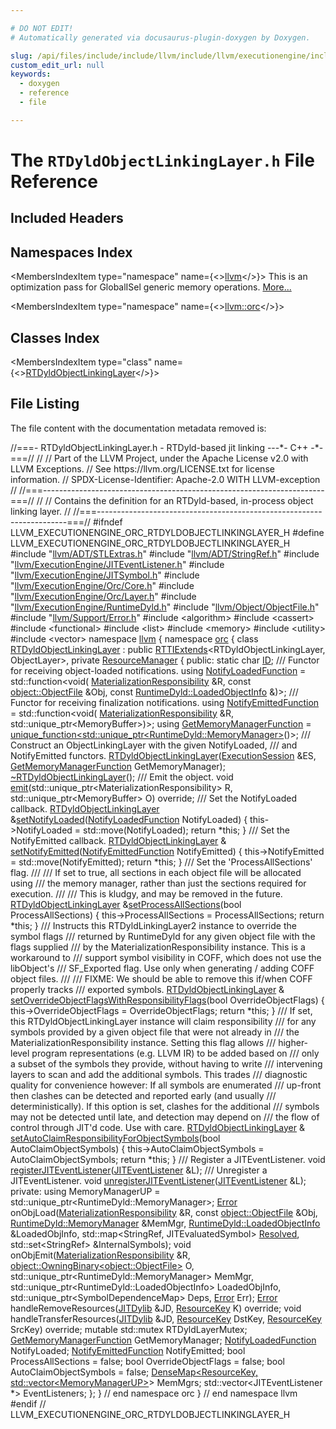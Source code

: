 ```yaml
---

# DO NOT EDIT!
# Automatically generated via docusaurus-plugin-doxygen by Doxygen.

slug: /api/files/include/include/llvm/include/llvm/executionengine/include/llvm/executionengine/orc/rtdyldobjectlinkinglayer-h
custom_edit_url: null
keywords:
  - doxygen
  - reference
  - file

---
```





# The `RTDyldObjectLinkingLayer.h` File Reference

<DoxygenPage pluginConfig={pluginConfig}>



## Included Headers

<IncludesList>
<IncludesListItem
  filePath="llvm/ADT/STLExtras.h"
  permalink="/docs/api/files/include/include/llvm/include/llvm/adt/stlextras-h"
  isLocal="true" />
<IncludesListItem
  filePath="llvm/ADT/StringRef.h"
  permalink="/docs/api/files/include/include/llvm/include/llvm/adt/stringref-h"
  isLocal="true" />
<IncludesListItem
  filePath="llvm/ExecutionEngine/JITEventListener.h"
  permalink="/docs/api/files/include/include/llvm/include/llvm/executionengine/jiteventlistener-h"
  isLocal="true" />
<IncludesListItem
  filePath="llvm/ExecutionEngine/JITSymbol.h"
  permalink="/docs/api/files/include/include/llvm/include/llvm/executionengine/jitsymbol-h"
  isLocal="true" />
<IncludesListItem
  filePath="llvm/ExecutionEngine/Orc/Core.h"
  permalink="/docs/api/files/include/include/llvm/include/llvm/executionengine/include/llvm/executionengine/orc/core-h"
  isLocal="true" />
<IncludesListItem
  filePath="llvm/ExecutionEngine/Orc/Layer.h"
  permalink="/docs/api/files/include/include/llvm/include/llvm/executionengine/include/llvm/executionengine/orc/layer-h"
  isLocal="true" />
<IncludesListItem
  filePath="llvm/ExecutionEngine/RuntimeDyld.h"
  permalink="/docs/api/files/include/include/llvm/include/llvm/executionengine/runtimedyld-h"
  isLocal="true" />
<IncludesListItem
  filePath="llvm/Object/ObjectFile.h"
  permalink="/docs/api/files/include/include/llvm/include/llvm/object/objectfile-h"
  isLocal="true" />
<IncludesListItem
  filePath="llvm/Support/Error.h"
  permalink="/docs/api/files/include/include/llvm/include/llvm/support/error-h"
  isLocal="true" />
<IncludesListItem
  filePath="algorithm"
  permalink=""
  isLocal="false" />
<IncludesListItem
  filePath="cassert"
  permalink=""
  isLocal="false" />
<IncludesListItem
  filePath="functional"
  permalink=""
  isLocal="false" />
<IncludesListItem
  filePath="list"
  permalink=""
  isLocal="false" />
<IncludesListItem
  filePath="memory"
  permalink=""
  isLocal="false" />
<IncludesListItem
  filePath="utility"
  permalink=""
  isLocal="false" />
<IncludesListItem
  filePath="vector"
  permalink=""
  isLocal="false" />
</IncludesList>

## Namespaces Index

<MembersIndex>

<MembersIndexItem
  type="namespace"
  name={<><a href="/docs/api/namespaces/llvm">llvm</a></>}>
This is an optimization pass for GlobalISel generic memory operations. <a href="/docs/api/namespaces/llvm/#details">More...</a>
</MembersIndexItem>

<MembersIndexItem
  type="namespace"
  name={<><a href="/docs/api/namespaces/llvm/orc">llvm::orc</a></>}>
</MembersIndexItem>

</MembersIndex>

## Classes Index

<MembersIndex>

<MembersIndexItem
  type="class"
  name={<><a href="/docs/api/classes/llvm/orc/rtdyldobjectlinkinglayer">RTDyldObjectLinkingLayer</a></>}>
</MembersIndexItem>

</MembersIndex>


## File Listing

The file content with the documentation metadata removed is:

<ProgramListing>

<Link id="l00001" /><CodeLine lineNumber="1"><span class="doxyHighlightComment">//===- RTDyldObjectLinkingLayer.h - RTDyld-based jit linking  ---&#42;- C++ -&#42;-===//</span></CodeLine>
<Link id="l00002" /><CodeLine lineNumber="2"><span class="doxyHighlightComment">//</span></CodeLine>
<Link id="l00003" /><CodeLine lineNumber="3"><span class="doxyHighlightComment">// Part of the LLVM Project, under the Apache License v2.0 with LLVM Exceptions.</span></CodeLine>
<Link id="l00004" /><CodeLine lineNumber="4"><span class="doxyHighlightComment">// See https://llvm.org/LICENSE.txt for license information.</span></CodeLine>
<Link id="l00005" /><CodeLine lineNumber="5"><span class="doxyHighlightComment">// SPDX-License-Identifier: Apache-2.0 WITH LLVM-exception</span></CodeLine>
<Link id="l00006" /><CodeLine lineNumber="6"><span class="doxyHighlightComment">//</span></CodeLine>
<Link id="l00007" /><CodeLine lineNumber="7"><span class="doxyHighlightComment">//===----------------------------------------------------------------------===//</span></CodeLine>
<Link id="l00008" /><CodeLine lineNumber="8"><span class="doxyHighlightComment">//</span></CodeLine>
<Link id="l00009" /><CodeLine lineNumber="9"><span class="doxyHighlightComment">// Contains the definition for an RTDyld-based, in-process object linking layer.</span></CodeLine>
<Link id="l00010" /><CodeLine lineNumber="10"><span class="doxyHighlightComment">//</span></CodeLine>
<Link id="l00011" /><CodeLine lineNumber="11"><span class="doxyHighlightComment">//===----------------------------------------------------------------------===//</span></CodeLine>
<Link id="l00012" /><CodeLine lineNumber="12"></CodeLine>
<Link id="l00013" /><CodeLine lineNumber="13"><span class="doxyHighlightPreprocessor">#ifndef LLVM&#95;EXECUTIONENGINE&#95;ORC&#95;RTDYLDOBJECTLINKINGLAYER&#95;H</span></CodeLine>
<Link id="l00014" /><CodeLine lineNumber="14"><span class="doxyHighlightPreprocessor">#define LLVM&#95;EXECUTIONENGINE&#95;ORC&#95;RTDYLDOBJECTLINKINGLAYER&#95;H</span></CodeLine>
<Link id="l00015" /><CodeLine lineNumber="15"></CodeLine>
<Link id="l00016" /><CodeLine lineNumber="16"><span class="doxyHighlightPreprocessor">#include &quot;<a href="/docs/api/files/include/include/llvm/include/llvm/adt/stlextras-h">llvm/ADT/STLExtras.h</a>&quot;</span></CodeLine>
<Link id="l00017" /><CodeLine lineNumber="17"><span class="doxyHighlightPreprocessor">#include &quot;<a href="/docs/api/files/include/include/llvm/include/llvm/adt/stringref-h">llvm/ADT/StringRef.h</a>&quot;</span></CodeLine>
<Link id="l00018" /><CodeLine lineNumber="18"><span class="doxyHighlightPreprocessor">#include &quot;<a href="/docs/api/files/include/include/llvm/include/llvm/executionengine/jiteventlistener-h">llvm/ExecutionEngine/JITEventListener.h</a>&quot;</span></CodeLine>
<Link id="l00019" /><CodeLine lineNumber="19"><span class="doxyHighlightPreprocessor">#include &quot;<a href="/docs/api/files/include/include/llvm/include/llvm/executionengine/jitsymbol-h">llvm/ExecutionEngine/JITSymbol.h</a>&quot;</span></CodeLine>
<Link id="l00020" /><CodeLine lineNumber="20"><span class="doxyHighlightPreprocessor">#include &quot;<a href="/docs/api/files/include/include/llvm/include/llvm/executionengine/include/llvm/executionengine/orc/core-h">llvm/ExecutionEngine/Orc/Core.h</a>&quot;</span></CodeLine>
<Link id="l00021" /><CodeLine lineNumber="21"><span class="doxyHighlightPreprocessor">#include &quot;<a href="/docs/api/files/include/include/llvm/include/llvm/executionengine/include/llvm/executionengine/orc/layer-h">llvm/ExecutionEngine/Orc/Layer.h</a>&quot;</span></CodeLine>
<Link id="l00022" /><CodeLine lineNumber="22"><span class="doxyHighlightPreprocessor">#include &quot;<a href="/docs/api/files/include/include/llvm/include/llvm/executionengine/runtimedyld-h">llvm/ExecutionEngine/RuntimeDyld.h</a>&quot;</span></CodeLine>
<Link id="l00023" /><CodeLine lineNumber="23"><span class="doxyHighlightPreprocessor">#include &quot;<a href="/docs/api/files/include/include/llvm/include/llvm/object/objectfile-h">llvm/Object/ObjectFile.h</a>&quot;</span></CodeLine>
<Link id="l00024" /><CodeLine lineNumber="24"><span class="doxyHighlightPreprocessor">#include &quot;<a href="/docs/api/files/include/include/llvm/include/llvm/support/error-h">llvm/Support/Error.h</a>&quot;</span></CodeLine>
<Link id="l00025" /><CodeLine lineNumber="25"><span class="doxyHighlightPreprocessor">#include &lt;algorithm&gt;</span></CodeLine>
<Link id="l00026" /><CodeLine lineNumber="26"><span class="doxyHighlightPreprocessor">#include &lt;cassert&gt;</span></CodeLine>
<Link id="l00027" /><CodeLine lineNumber="27"><span class="doxyHighlightPreprocessor">#include &lt;functional&gt;</span></CodeLine>
<Link id="l00028" /><CodeLine lineNumber="28"><span class="doxyHighlightPreprocessor">#include &lt;list&gt;</span></CodeLine>
<Link id="l00029" /><CodeLine lineNumber="29"><span class="doxyHighlightPreprocessor">#include &lt;memory&gt;</span></CodeLine>
<Link id="l00030" /><CodeLine lineNumber="30"><span class="doxyHighlightPreprocessor">#include &lt;utility&gt;</span></CodeLine>
<Link id="l00031" /><CodeLine lineNumber="31"><span class="doxyHighlightPreprocessor">#include &lt;vector&gt;</span></CodeLine>
<Link id="l00032" /><CodeLine lineNumber="32"></CodeLine>
<Link id="l00033" /><CodeLine lineNumber="33"><span class="doxyHighlightKeyword">namespace </span><span class="doxyHighlight"><a href="/docs/api/namespaces/llvm">llvm</a> &#123;</span></CodeLine>
<Link id="l00034" /><CodeLine lineNumber="34"><span class="doxyHighlightKeyword">namespace </span><span class="doxyHighlight"><a href="/docs/api/namespaces/llvm/orc">orc</a> &#123;</span></CodeLine>
<Link id="l00035" /><CodeLine lineNumber="35"></CodeLine>
<Link id="l00036" /><CodeLine lineNumber="36" lineLink="/docs/api/classes/llvm/orc/rtdyldobjectlinkinglayer"><span class="doxyHighlightKeyword">class </span><span class="doxyHighlight"><a href="/docs/api/classes/llvm/orc/rtdyldobjectlinkinglayer/#a265854b41dc442be1d29e1a5b7043cc4">RTDyldObjectLinkingLayer</a></span></CodeLine>
<Link id="l00037" /><CodeLine lineNumber="37"><span class="doxyHighlight">    : </span><span class="doxyHighlightKeyword">public</span><span class="doxyHighlight"> <a href="/docs/api/classes/llvm/rttiextends">RTTIExtends</a>&lt;RTDyldObjectLinkingLayer, ObjectLayer&gt;,</span></CodeLine>
<Link id="l00038" /><CodeLine lineNumber="38"><span class="doxyHighlight">      </span><span class="doxyHighlightKeyword">private</span><span class="doxyHighlight"> <a href="/docs/api/classes/llvm/orc/resourcemanager">ResourceManager</a> &#123;</span></CodeLine>
<Link id="l00039" /><CodeLine lineNumber="39"><span class="doxyHighlightKeyword">public</span><span class="doxyHighlight">:</span></CodeLine>
<Link id="l00040" /><CodeLine lineNumber="40" lineLink="/docs/api/classes/llvm/orc/rtdyldobjectlinkinglayer/#ac222431fb6f6e42de5ef61a2d3d8b86e"><span class="doxyHighlight">  </span><span class="doxyHighlightKeyword">static</span><span class="doxyHighlight"> </span><span class="doxyHighlightKeywordType">char</span><span class="doxyHighlight"> <a href="/docs/api/classes/llvm/orc/rtdyldobjectlinkinglayer/#ac222431fb6f6e42de5ef61a2d3d8b86e">ID</a>;</span></CodeLine>
<Link id="l00041" /><CodeLine lineNumber="41"></CodeLine>
<Link id="l00042" /><CodeLine lineNumber="42"><span class="doxyHighlightComment">  /// Functor for receiving object-loaded notifications.</span></CodeLine>
<Link id="l00043" /><CodeLine lineNumber="43" lineLink="/docs/api/classes/llvm/orc/rtdyldobjectlinkinglayer/#a92f37749f33343857631cf5cf2eaf381"><span class="doxyHighlight">  </span><span class="doxyHighlightKeyword">using </span><span class="doxyHighlight"><a href="/docs/api/classes/llvm/orc/rtdyldobjectlinkinglayer/#a92f37749f33343857631cf5cf2eaf381">NotifyLoadedFunction</a> = std::function&lt;void(</span></CodeLine>
<Link id="l00044" /><CodeLine lineNumber="44"><span class="doxyHighlight">      <a href="/docs/api/classes/llvm/orc/materializationresponsibility">MaterializationResponsibility</a> &amp;R, </span><span class="doxyHighlightKeyword">const</span><span class="doxyHighlight"> <a href="/docs/api/classes/llvm/object/objectfile">object::ObjectFile</a> &amp;Obj,</span></CodeLine>
<Link id="l00045" /><CodeLine lineNumber="45"><span class="doxyHighlight">      </span><span class="doxyHighlightKeyword">const</span><span class="doxyHighlight"> <a href="/docs/api/classes/llvm/runtimedyld/loadedobjectinfo">RuntimeDyld::LoadedObjectInfo</a> &amp;)&gt;;</span></CodeLine>
<Link id="l00046" /><CodeLine lineNumber="46"></CodeLine>
<Link id="l00047" /><CodeLine lineNumber="47"><span class="doxyHighlightComment">  /// Functor for receiving finalization notifications.</span></CodeLine>
<Link id="l00048" /><CodeLine lineNumber="48" lineLink="/docs/api/classes/llvm/orc/rtdyldobjectlinkinglayer/#ad748c83b5f6db0f5d30bd2d537b142fb"><span class="doxyHighlight">  </span><span class="doxyHighlightKeyword">using </span><span class="doxyHighlight"><a href="/docs/api/classes/llvm/orc/rtdyldobjectlinkinglayer/#ad748c83b5f6db0f5d30bd2d537b142fb">NotifyEmittedFunction</a> = std::function&lt;void(</span></CodeLine>
<Link id="l00049" /><CodeLine lineNumber="49"><span class="doxyHighlight">      <a href="/docs/api/classes/llvm/orc/materializationresponsibility">MaterializationResponsibility</a> &amp;R, std::unique&#95;ptr&lt;MemoryBuffer&gt;)&gt;;</span></CodeLine>
<Link id="l00050" /><CodeLine lineNumber="50"></CodeLine>
<Link id="l00051" /><CodeLine lineNumber="51" lineLink="/docs/api/classes/llvm/orc/rtdyldobjectlinkinglayer/#ab12b46d32b79c457c6d1c254daae7fd5"><span class="doxyHighlight">  </span><span class="doxyHighlightKeyword">using </span><span class="doxyHighlight"><a href="/docs/api/classes/llvm/orc/rtdyldobjectlinkinglayer/#ab12b46d32b79c457c6d1c254daae7fd5">GetMemoryManagerFunction</a> =</span></CodeLine>
<Link id="l00052" /><CodeLine lineNumber="52"><span class="doxyHighlight">      <a href="/docs/api/classes/llvm/unique-function">unique&#95;function&lt;std::unique&#95;ptr&lt;RuntimeDyld::MemoryManager&gt;</a>()&gt;;</span></CodeLine>
<Link id="l00053" /><CodeLine lineNumber="53"></CodeLine>
<Link id="l00054" /><CodeLine lineNumber="54"><span class="doxyHighlightComment">  /// Construct an ObjectLinkingLayer with the given NotifyLoaded,</span></CodeLine>
<Link id="l00055" /><CodeLine lineNumber="55"><span class="doxyHighlightComment">  ///        and NotifyEmitted functors.</span></CodeLine>
<Link id="l00056" /><CodeLine lineNumber="56"><span class="doxyHighlight">  <a href="/docs/api/classes/llvm/orc/rtdyldobjectlinkinglayer/#a265854b41dc442be1d29e1a5b7043cc4">RTDyldObjectLinkingLayer</a>(<a href="/docs/api/classes/llvm/orc/executionsession">ExecutionSession</a> &amp;ES,</span></CodeLine>
<Link id="l00057" /><CodeLine lineNumber="57"><span class="doxyHighlight">                           <a href="/docs/api/classes/llvm/orc/rtdyldobjectlinkinglayer/#ab12b46d32b79c457c6d1c254daae7fd5">GetMemoryManagerFunction</a> GetMemoryManager);</span></CodeLine>
<Link id="l00058" /><CodeLine lineNumber="58"></CodeLine>
<Link id="l00059" /><CodeLine lineNumber="59"><span class="doxyHighlight">  <a href="/docs/api/classes/llvm/orc/rtdyldobjectlinkinglayer/#a744114ff64c7fdccce17d2e0c0755f09">~RTDyldObjectLinkingLayer</a>();</span></CodeLine>
<Link id="l00060" /><CodeLine lineNumber="60"></CodeLine>
<Link id="l00061" /><CodeLine lineNumber="61"><span class="doxyHighlightComment">  /// Emit the object.</span></CodeLine>
<Link id="l00062" /><CodeLine lineNumber="62"><span class="doxyHighlight">  </span><span class="doxyHighlightKeywordType">void</span><span class="doxyHighlight"> <a href="/docs/api/classes/llvm/orc/rtdyldobjectlinkinglayer/#a640efdfe6f9a9949a292dc894222e8f5">emit</a>(std::unique&#95;ptr&lt;MaterializationResponsibility&gt; R,</span></CodeLine>
<Link id="l00063" /><CodeLine lineNumber="63"><span class="doxyHighlight">            std::unique&#95;ptr&lt;MemoryBuffer&gt; O) </span><span class="doxyHighlightKeyword">override</span><span class="doxyHighlight">;</span></CodeLine>
<Link id="l00064" /><CodeLine lineNumber="64"></CodeLine>
<Link id="l00065" /><CodeLine lineNumber="65"><span class="doxyHighlightComment">  /// Set the NotifyLoaded callback.</span></CodeLine>
<Link id="l00066" /><CodeLine lineNumber="66" lineLink="/docs/api/classes/llvm/orc/rtdyldobjectlinkinglayer/#a01dc8d414e17519d1760908746b27692"><span class="doxyHighlight">  <a href="/docs/api/classes/llvm/orc/rtdyldobjectlinkinglayer/#a265854b41dc442be1d29e1a5b7043cc4">RTDyldObjectLinkingLayer</a> &amp;<a href="/docs/api/classes/llvm/orc/rtdyldobjectlinkinglayer/#a01dc8d414e17519d1760908746b27692">setNotifyLoaded</a>(<a href="/docs/api/classes/llvm/orc/rtdyldobjectlinkinglayer/#a92f37749f33343857631cf5cf2eaf381">NotifyLoadedFunction</a> NotifyLoaded) &#123;</span></CodeLine>
<Link id="l00067" /><CodeLine lineNumber="67"><span class="doxyHighlight">    this-&gt;NotifyLoaded = std::move(NotifyLoaded);</span></CodeLine>
<Link id="l00068" /><CodeLine lineNumber="68"><span class="doxyHighlight">    </span><span class="doxyHighlightKeywordFlow">return</span><span class="doxyHighlight"> &#42;</span><span class="doxyHighlightKeyword">this</span><span class="doxyHighlight">;</span></CodeLine>
<Link id="l00069" /><CodeLine lineNumber="69"><span class="doxyHighlight">  &#125;</span></CodeLine>
<Link id="l00070" /><CodeLine lineNumber="70"></CodeLine>
<Link id="l00071" /><CodeLine lineNumber="71"><span class="doxyHighlightComment">  /// Set the NotifyEmitted callback.</span></CodeLine>
<Link id="l00072" /><CodeLine lineNumber="72"><span class="doxyHighlight">  <a href="/docs/api/classes/llvm/orc/rtdyldobjectlinkinglayer">RTDyldObjectLinkingLayer</a> &amp;</span></CodeLine>
<Link id="l00073" /><CodeLine lineNumber="73" lineLink="/docs/api/classes/llvm/orc/rtdyldobjectlinkinglayer/#a237b2f36c0eb917c38e7a31cc4d25b45"><span class="doxyHighlight">  <a href="/docs/api/classes/llvm/orc/rtdyldobjectlinkinglayer/#a237b2f36c0eb917c38e7a31cc4d25b45">setNotifyEmitted</a>(<a href="/docs/api/classes/llvm/orc/rtdyldobjectlinkinglayer/#ad748c83b5f6db0f5d30bd2d537b142fb">NotifyEmittedFunction</a> NotifyEmitted) &#123;</span></CodeLine>
<Link id="l00074" /><CodeLine lineNumber="74"><span class="doxyHighlight">    this-&gt;NotifyEmitted = std::move(NotifyEmitted);</span></CodeLine>
<Link id="l00075" /><CodeLine lineNumber="75"><span class="doxyHighlight">    </span><span class="doxyHighlightKeywordFlow">return</span><span class="doxyHighlight"> &#42;</span><span class="doxyHighlightKeyword">this</span><span class="doxyHighlight">;</span></CodeLine>
<Link id="l00076" /><CodeLine lineNumber="76"><span class="doxyHighlight">  &#125;</span></CodeLine>
<Link id="l00077" /><CodeLine lineNumber="77"></CodeLine>
<Link id="l00078" /><CodeLine lineNumber="78"><span class="doxyHighlightComment">  /// Set the &#39;ProcessAllSections&#39; flag.</span></CodeLine>
<Link id="l00079" /><CodeLine lineNumber="79"><span class="doxyHighlightComment">  ///</span></CodeLine>
<Link id="l00080" /><CodeLine lineNumber="80"><span class="doxyHighlightComment">  /// If set to true, all sections in each object file will be allocated using</span></CodeLine>
<Link id="l00081" /><CodeLine lineNumber="81"><span class="doxyHighlightComment">  /// the memory manager, rather than just the sections required for execution.</span></CodeLine>
<Link id="l00082" /><CodeLine lineNumber="82"><span class="doxyHighlightComment">  ///</span></CodeLine>
<Link id="l00083" /><CodeLine lineNumber="83"><span class="doxyHighlightComment">  /// This is kludgy, and may be removed in the future.</span></CodeLine>
<Link id="l00084" /><CodeLine lineNumber="84" lineLink="/docs/api/classes/llvm/orc/rtdyldobjectlinkinglayer/#ac3fa547646c5f32600aa7336df436ae5"><span class="doxyHighlight">  <a href="/docs/api/classes/llvm/orc/rtdyldobjectlinkinglayer/#a265854b41dc442be1d29e1a5b7043cc4">RTDyldObjectLinkingLayer</a> &amp;<a href="/docs/api/classes/llvm/orc/rtdyldobjectlinkinglayer/#ac3fa547646c5f32600aa7336df436ae5">setProcessAllSections</a>(</span><span class="doxyHighlightKeywordType">bool</span><span class="doxyHighlight"> ProcessAllSections) &#123;</span></CodeLine>
<Link id="l00085" /><CodeLine lineNumber="85"><span class="doxyHighlight">    this-&gt;ProcessAllSections = ProcessAllSections;</span></CodeLine>
<Link id="l00086" /><CodeLine lineNumber="86"><span class="doxyHighlight">    </span><span class="doxyHighlightKeywordFlow">return</span><span class="doxyHighlight"> &#42;</span><span class="doxyHighlightKeyword">this</span><span class="doxyHighlight">;</span></CodeLine>
<Link id="l00087" /><CodeLine lineNumber="87"><span class="doxyHighlight">  &#125;</span></CodeLine>
<Link id="l00088" /><CodeLine lineNumber="88"></CodeLine>
<Link id="l00089" /><CodeLine lineNumber="89"><span class="doxyHighlightComment">  /// Instructs this RTDyldLinkingLayer2 instance to override the symbol flags</span></CodeLine>
<Link id="l00090" /><CodeLine lineNumber="90"><span class="doxyHighlightComment">  /// returned by RuntimeDyld for any given object file with the flags supplied</span></CodeLine>
<Link id="l00091" /><CodeLine lineNumber="91"><span class="doxyHighlightComment">  /// by the MaterializationResponsibility instance. This is a workaround to</span></CodeLine>
<Link id="l00092" /><CodeLine lineNumber="92"><span class="doxyHighlightComment">  /// support symbol visibility in COFF, which does not use the libObject&#39;s</span></CodeLine>
<Link id="l00093" /><CodeLine lineNumber="93"><span class="doxyHighlightComment">  /// SF&#95;Exported flag. Use only when generating / adding COFF object files.</span></CodeLine>
<Link id="l00094" /><CodeLine lineNumber="94"><span class="doxyHighlightComment">  ///</span></CodeLine>
<Link id="l00095" /><CodeLine lineNumber="95"><span class="doxyHighlightComment">  /// FIXME: We should be able to remove this if/when COFF properly tracks</span></CodeLine>
<Link id="l00096" /><CodeLine lineNumber="96"><span class="doxyHighlightComment">  /// exported symbols.</span></CodeLine>
<Link id="l00097" /><CodeLine lineNumber="97"><span class="doxyHighlight">  <a href="/docs/api/classes/llvm/orc/rtdyldobjectlinkinglayer">RTDyldObjectLinkingLayer</a> &amp;</span></CodeLine>
<Link id="l00098" /><CodeLine lineNumber="98" lineLink="/docs/api/classes/llvm/orc/rtdyldobjectlinkinglayer/#ac4f7c81b37c4f8db5f4579cb667cb31a"><span class="doxyHighlight">  <a href="/docs/api/classes/llvm/orc/rtdyldobjectlinkinglayer/#ac4f7c81b37c4f8db5f4579cb667cb31a">setOverrideObjectFlagsWithResponsibilityFlags</a>(</span><span class="doxyHighlightKeywordType">bool</span><span class="doxyHighlight"> OverrideObjectFlags) &#123;</span></CodeLine>
<Link id="l00099" /><CodeLine lineNumber="99"><span class="doxyHighlight">    this-&gt;OverrideObjectFlags = OverrideObjectFlags;</span></CodeLine>
<Link id="l00100" /><CodeLine lineNumber="100"><span class="doxyHighlight">    </span><span class="doxyHighlightKeywordFlow">return</span><span class="doxyHighlight"> &#42;</span><span class="doxyHighlightKeyword">this</span><span class="doxyHighlight">;</span></CodeLine>
<Link id="l00101" /><CodeLine lineNumber="101"><span class="doxyHighlight">  &#125;</span></CodeLine>
<Link id="l00102" /><CodeLine lineNumber="102"></CodeLine>
<Link id="l00103" /><CodeLine lineNumber="103"><span class="doxyHighlightComment">  /// If set, this RTDyldObjectLinkingLayer instance will claim responsibility</span></CodeLine>
<Link id="l00104" /><CodeLine lineNumber="104"><span class="doxyHighlightComment">  /// for any symbols provided by a given object file that were not already in</span></CodeLine>
<Link id="l00105" /><CodeLine lineNumber="105"><span class="doxyHighlightComment">  /// the MaterializationResponsibility instance. Setting this flag allows</span></CodeLine>
<Link id="l00106" /><CodeLine lineNumber="106"><span class="doxyHighlightComment">  /// higher-level program representations (e.g. LLVM IR) to be added based on</span></CodeLine>
<Link id="l00107" /><CodeLine lineNumber="107"><span class="doxyHighlightComment">  /// only a subset of the symbols they provide, without having to write</span></CodeLine>
<Link id="l00108" /><CodeLine lineNumber="108"><span class="doxyHighlightComment">  /// intervening layers to scan and add the additional symbols. This trades</span></CodeLine>
<Link id="l00109" /><CodeLine lineNumber="109"><span class="doxyHighlightComment">  /// diagnostic quality for convenience however: If all symbols are enumerated</span></CodeLine>
<Link id="l00110" /><CodeLine lineNumber="110"><span class="doxyHighlightComment">  /// up-front then clashes can be detected and reported early (and usually</span></CodeLine>
<Link id="l00111" /><CodeLine lineNumber="111"><span class="doxyHighlightComment">  /// deterministically). If this option is set, clashes for the additional</span></CodeLine>
<Link id="l00112" /><CodeLine lineNumber="112"><span class="doxyHighlightComment">  /// symbols may not be detected until late, and detection may depend on</span></CodeLine>
<Link id="l00113" /><CodeLine lineNumber="113"><span class="doxyHighlightComment">  /// the flow of control through JIT&#39;d code. Use with care.</span></CodeLine>
<Link id="l00114" /><CodeLine lineNumber="114"><span class="doxyHighlight">  <a href="/docs/api/classes/llvm/orc/rtdyldobjectlinkinglayer">RTDyldObjectLinkingLayer</a> &amp;</span></CodeLine>
<Link id="l00115" /><CodeLine lineNumber="115" lineLink="/docs/api/classes/llvm/orc/rtdyldobjectlinkinglayer/#aa5fd9509ea64f5d3780326dea9b50424"><span class="doxyHighlight">  <a href="/docs/api/classes/llvm/orc/rtdyldobjectlinkinglayer/#aa5fd9509ea64f5d3780326dea9b50424">setAutoClaimResponsibilityForObjectSymbols</a>(</span><span class="doxyHighlightKeywordType">bool</span><span class="doxyHighlight"> AutoClaimObjectSymbols) &#123;</span></CodeLine>
<Link id="l00116" /><CodeLine lineNumber="116"><span class="doxyHighlight">    this-&gt;AutoClaimObjectSymbols = AutoClaimObjectSymbols;</span></CodeLine>
<Link id="l00117" /><CodeLine lineNumber="117"><span class="doxyHighlight">    </span><span class="doxyHighlightKeywordFlow">return</span><span class="doxyHighlight"> &#42;</span><span class="doxyHighlightKeyword">this</span><span class="doxyHighlight">;</span></CodeLine>
<Link id="l00118" /><CodeLine lineNumber="118"><span class="doxyHighlight">  &#125;</span></CodeLine>
<Link id="l00119" /><CodeLine lineNumber="119"></CodeLine>
<Link id="l00120" /><CodeLine lineNumber="120"><span class="doxyHighlightComment">  /// Register a JITEventListener.</span></CodeLine>
<Link id="l00121" /><CodeLine lineNumber="121"><span class="doxyHighlight">  </span><span class="doxyHighlightKeywordType">void</span><span class="doxyHighlight"> <a href="/docs/api/classes/llvm/orc/rtdyldobjectlinkinglayer/#ae241d975e5b085fc6762f8f50e5d9add">registerJITEventListener</a>(<a href="/docs/api/classes/llvm/jiteventlistener">JITEventListener</a> &amp;L);</span></CodeLine>
<Link id="l00122" /><CodeLine lineNumber="122"></CodeLine>
<Link id="l00123" /><CodeLine lineNumber="123"><span class="doxyHighlightComment">  /// Unregister a JITEventListener.</span></CodeLine>
<Link id="l00124" /><CodeLine lineNumber="124"><span class="doxyHighlight">  </span><span class="doxyHighlightKeywordType">void</span><span class="doxyHighlight"> <a href="/docs/api/classes/llvm/orc/rtdyldobjectlinkinglayer/#aa44eb942afaa83011358c9d4eed3fbc5">unregisterJITEventListener</a>(<a href="/docs/api/classes/llvm/jiteventlistener">JITEventListener</a> &amp;L);</span></CodeLine>
<Link id="l00125" /><CodeLine lineNumber="125"></CodeLine>
<Link id="l00126" /><CodeLine lineNumber="126"><span class="doxyHighlightKeyword">private</span><span class="doxyHighlight">:</span></CodeLine>
<Link id="l00127" /><CodeLine lineNumber="127"><span class="doxyHighlight">  </span><span class="doxyHighlightKeyword">using </span><span class="doxyHighlight">MemoryManagerUP = std::unique&#95;ptr&lt;RuntimeDyld::MemoryManager&gt;;</span></CodeLine>
<Link id="l00128" /><CodeLine lineNumber="128"></CodeLine>
<Link id="l00129" /><CodeLine lineNumber="129"><span class="doxyHighlight">  <a href="/docs/api/classes/llvm/error">Error</a> onObjLoad(<a href="/docs/api/classes/llvm/orc/materializationresponsibility">MaterializationResponsibility</a> &amp;R,</span></CodeLine>
<Link id="l00130" /><CodeLine lineNumber="130"><span class="doxyHighlight">                  </span><span class="doxyHighlightKeyword">const</span><span class="doxyHighlight"> <a href="/docs/api/classes/llvm/object/objectfile">object::ObjectFile</a> &amp;Obj,</span></CodeLine>
<Link id="l00131" /><CodeLine lineNumber="131"><span class="doxyHighlight">                  <a href="/docs/api/classes/llvm/runtimedyld/memorymanager">RuntimeDyld::MemoryManager</a> &amp;MemMgr,</span></CodeLine>
<Link id="l00132" /><CodeLine lineNumber="132"><span class="doxyHighlight">                  <a href="/docs/api/classes/llvm/runtimedyld/loadedobjectinfo">RuntimeDyld::LoadedObjectInfo</a> &amp;LoadedObjInfo,</span></CodeLine>
<Link id="l00133" /><CodeLine lineNumber="133"><span class="doxyHighlight">                  std::map&lt;StringRef, JITEvaluatedSymbol&gt; <a href="/docs/api/namespaces/llvm/orc/#adac25fca9fb14b1defe43d18a81c16e8af691f042a559b1c1a4f89826c6f75760">Resolved</a>,</span></CodeLine>
<Link id="l00134" /><CodeLine lineNumber="134"><span class="doxyHighlight">                  std::set&lt;StringRef&gt; &amp;InternalSymbols);</span></CodeLine>
<Link id="l00135" /><CodeLine lineNumber="135"></CodeLine>
<Link id="l00136" /><CodeLine lineNumber="136"><span class="doxyHighlight">  </span><span class="doxyHighlightKeywordType">void</span><span class="doxyHighlight"> onObjEmit(<a href="/docs/api/classes/llvm/orc/materializationresponsibility">MaterializationResponsibility</a> &amp;R,</span></CodeLine>
<Link id="l00137" /><CodeLine lineNumber="137"><span class="doxyHighlight">                 <a href="/docs/api/classes/llvm/object/owningbinary">object::OwningBinary&lt;object::ObjectFile&gt;</a> O,</span></CodeLine>
<Link id="l00138" /><CodeLine lineNumber="138"><span class="doxyHighlight">                 std::unique&#95;ptr&lt;RuntimeDyld::MemoryManager&gt; MemMgr,</span></CodeLine>
<Link id="l00139" /><CodeLine lineNumber="139"><span class="doxyHighlight">                 std::unique&#95;ptr&lt;RuntimeDyld::LoadedObjectInfo&gt; LoadedObjInfo,</span></CodeLine>
<Link id="l00140" /><CodeLine lineNumber="140"><span class="doxyHighlight">                 std::unique&#95;ptr&lt;SymbolDependenceMap&gt; Deps, <a href="/docs/api/classes/llvm/error">Error</a> Err);</span></CodeLine>
<Link id="l00141" /><CodeLine lineNumber="141"></CodeLine>
<Link id="l00142" /><CodeLine lineNumber="142"><span class="doxyHighlight">  <a href="/docs/api/classes/llvm/error">Error</a> handleRemoveResources(<a href="/docs/api/classes/llvm/orc/jitdylib">JITDylib</a> &amp;JD, <a href="/docs/api/namespaces/llvm/orc/#a48eb648e96394270c69273c29bfad24e">ResourceKey</a> K) </span><span class="doxyHighlightKeyword">override</span><span class="doxyHighlight">;</span></CodeLine>
<Link id="l00143" /><CodeLine lineNumber="143"><span class="doxyHighlight">  </span><span class="doxyHighlightKeywordType">void</span><span class="doxyHighlight"> handleTransferResources(<a href="/docs/api/classes/llvm/orc/jitdylib">JITDylib</a> &amp;JD, <a href="/docs/api/namespaces/llvm/orc/#a48eb648e96394270c69273c29bfad24e">ResourceKey</a> DstKey,</span></CodeLine>
<Link id="l00144" /><CodeLine lineNumber="144"><span class="doxyHighlight">                               <a href="/docs/api/namespaces/llvm/orc/#a48eb648e96394270c69273c29bfad24e">ResourceKey</a> SrcKey) </span><span class="doxyHighlightKeyword">override</span><span class="doxyHighlight">;</span></CodeLine>
<Link id="l00145" /><CodeLine lineNumber="145"></CodeLine>
<Link id="l00146" /><CodeLine lineNumber="146"><span class="doxyHighlight">  </span><span class="doxyHighlightKeyword">mutable</span><span class="doxyHighlight"> std::mutex RTDyldLayerMutex;</span></CodeLine>
<Link id="l00147" /><CodeLine lineNumber="147"><span class="doxyHighlight">  <a href="/docs/api/classes/llvm/orc/rtdyldobjectlinkinglayer/#ab12b46d32b79c457c6d1c254daae7fd5">GetMemoryManagerFunction</a> GetMemoryManager;</span></CodeLine>
<Link id="l00148" /><CodeLine lineNumber="148"><span class="doxyHighlight">  <a href="/docs/api/classes/llvm/orc/rtdyldobjectlinkinglayer/#a92f37749f33343857631cf5cf2eaf381">NotifyLoadedFunction</a> NotifyLoaded;</span></CodeLine>
<Link id="l00149" /><CodeLine lineNumber="149"><span class="doxyHighlight">  <a href="/docs/api/classes/llvm/orc/rtdyldobjectlinkinglayer/#ad748c83b5f6db0f5d30bd2d537b142fb">NotifyEmittedFunction</a> NotifyEmitted;</span></CodeLine>
<Link id="l00150" /><CodeLine lineNumber="150"><span class="doxyHighlight">  </span><span class="doxyHighlightKeywordType">bool</span><span class="doxyHighlight"> ProcessAllSections = </span><span class="doxyHighlightKeyword">false</span><span class="doxyHighlight">;</span></CodeLine>
<Link id="l00151" /><CodeLine lineNumber="151"><span class="doxyHighlight">  </span><span class="doxyHighlightKeywordType">bool</span><span class="doxyHighlight"> OverrideObjectFlags = </span><span class="doxyHighlightKeyword">false</span><span class="doxyHighlight">;</span></CodeLine>
<Link id="l00152" /><CodeLine lineNumber="152"><span class="doxyHighlight">  </span><span class="doxyHighlightKeywordType">bool</span><span class="doxyHighlight"> AutoClaimObjectSymbols = </span><span class="doxyHighlightKeyword">false</span><span class="doxyHighlight">;</span></CodeLine>
<Link id="l00153" /><CodeLine lineNumber="153"><span class="doxyHighlight">  <a href="/docs/api/classes/llvm/densemap">DenseMap&lt;ResourceKey, std::vector&lt;MemoryManagerUP&gt;</a>&gt; MemMgrs;</span></CodeLine>
<Link id="l00154" /><CodeLine lineNumber="154"><span class="doxyHighlight">  std::vector&lt;JITEventListener &#42;&gt; EventListeners;</span></CodeLine>
<Link id="l00155" /><CodeLine lineNumber="155"><span class="doxyHighlight">&#125;;</span></CodeLine>
<Link id="l00156" /><CodeLine lineNumber="156"></CodeLine>
<Link id="l00157" /><CodeLine lineNumber="157"><span class="doxyHighlight">&#125; </span><span class="doxyHighlightComment">// end namespace orc</span></CodeLine>
<Link id="l00158" /><CodeLine lineNumber="158"><span class="doxyHighlight">&#125; </span><span class="doxyHighlightComment">// end namespace llvm</span></CodeLine>
<Link id="l00159" /><CodeLine lineNumber="159"></CodeLine>
<Link id="l00160" /><CodeLine lineNumber="160"><span class="doxyHighlightPreprocessor">#endif </span><span class="doxyHighlightComment">// LLVM&#95;EXECUTIONENGINE&#95;ORC&#95;RTDYLDOBJECTLINKINGLAYER&#95;H</span></CodeLine>

</ProgramListing>


</DoxygenPage>
